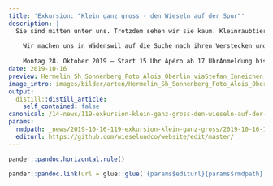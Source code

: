 ```yaml
---
title: 'Exkursion: "Klein ganz gross - den Wieseln auf der Spur"'
description: |
  Sie sind mitten unter uns. Trotzdem sehen wir sie kaum. Kleinraubtiere sind nicht nur ausgezeichnete Jäger, sie können sich auch gut verstecken. 
  
    Wir machen uns in Wädenswil auf die Suche nach ihren Verstecken und finden heraus, wo und wie sie leben. Anschliessend erwartet uns ein feiner Bio-Apéro auf dem Schluchtalhof.   
    
    Montag 28. Oktober 2019 – Start 15 Uhr Apéro ab 17 UhrAnmeldung bis 20.10.2019! Details unter www.dihei-unterwägs.ch  
date: 2019-10-16
preview: Hermelin_Sh_Sonnenberg_Foto_Alois_Oberlin_viaStefan_Inneichen_snip_red.jpg
image_intro: images/bilder/arten/Hermelin_Sh_Sonnenberg_Foto_Alois_Oberlin_viaStefan_Inneichen_snip_red.jpg
output:
  distill::distill_article:
    self_contained: false
canonical: /14-news/119-exkursion-klein-ganz-gross-den-wieseln-auf-der-spur
params:
  rmdpath: _news/2019-10-16-119-exkursion-klein-ganz-gross/2019-10-16-119-exkursion-klein-ganz-gross.Rmd
  editurl: https://github.com/wieselundco/website/edit/master/
---
```







```r
pander::pandoc.horizontal.rule()

pander::pandoc.link(url = glue::glue('{params$editurl}{params$rmdpath}'),text = 'Artikel bearbeiten')
```

<!--http://wieselundco.ch/14-news/119-exkursion-klein-ganz-gross-den-wieseln-auf-der-spur-->
